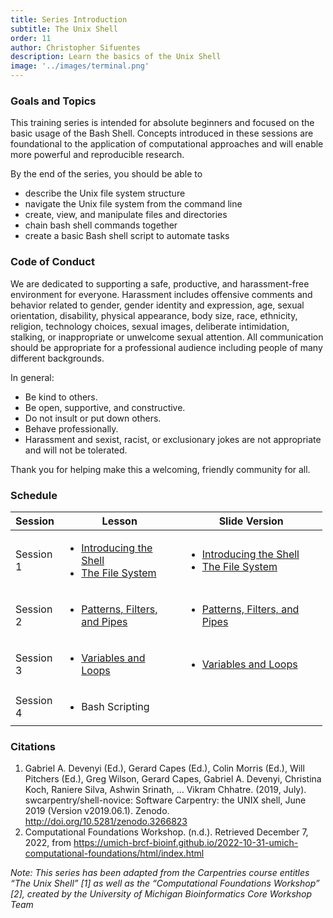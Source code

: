 ```yaml
---
title: Series Introduction
subtitle: The Unix Shell
order: 11
author: Christopher Sifuentes
description: Learn the basics of the Unix Shell
image: '../images/terminal.png'
---
```


### Goals and Topics

This training series is intended for absolute beginners and focused on the basic usage of the Bash Shell. Concepts introduced in these sessions are foundational to the application of computational approaches and will enable more powerful and reproducible research.

By the end of the series, you should be able to

- describe the Unix file system structure
- navigate the Unix file system from the command line
- create, view, and manipulate files and directories
- chain bash shell commands together
- create a basic Bash shell script to automate tasks

### Code of Conduct

We are dedicated to supporting a safe, productive, and harassment-free environment for everyone. Harassment includes offensive comments and behavior related to gender, gender identity and expression, age, sexual orientation, disability, physical appearance, body size, race, ethnicity, religion, technology choices, sexual images, deliberate intimidation, stalking, or inappropriate or unwelcome sexual attention. All communication should be appropriate for a professional audience including people of many different backgrounds.

In general: 

- Be kind to others.
- Be open, supportive, and constructive.
- Do not insult or put down others.
- Behave professionally.
- Harassment and sexist, racist, or exclusionary jokes are not appropriate and will not be tolerated.

Thank you for helping make this a welcoming, friendly community for all.

### Schedule

+-------------+--------------------------------------------------------------------+----------------------------------------------------------------------------------+
| Session     | Lesson                                                             | Slide Version                                                                    |
+=============+====================================================================+==================================================================================+
| Session 1   | - [Introducing the Shell](./introducing-the-shell.qmd)             | - [Introducing the Shell](./slides/introducing-the-shell-slides.qmd)             |
|             | - [The File System](./the-file-system.qmd)                         | - [The File System](./slides/the-file-system-slides.qmd)                         |
+-------------+--------------------------------------------------------------------+----------------------------------------------------------------------------------+
| Session 2   | - [Patterns, Filters, and Pipes](./patterns-filters-and-pipes.qmd) | - [Patterns, Filters, and Pipes](./slides/patterns-filters-and-pipes-slides.qmd) |
+-------------+--------------------------------------------------------------------+----------------------------------------------------------------------------------+
| Session 3   | - [Variables and Loops](./variables-and-loops.qmd)                 | - [Variables and Loops](./slides/variables-and-loop-slides.qmd)                  |
+-------------+--------------------------------------------------------------------+----------------------------------------------------------------------------------+
| Session 4   | - Bash Scripting                                                   |                                                                                  |
+-------------+--------------------------------------------------------------------+----------------------------------------------------------------------------------+

### Citations

1. Gabriel A. Devenyi (Ed.), Gerard Capes (Ed.), Colin Morris (Ed.), Will Pitchers (Ed.), Greg Wilson, Gerard Capes, Gabriel A. Devenyi, Christina Koch, Raniere Silva, Ashwin Srinath, … Vikram Chhatre. (2019, July). swcarpentry/shell-novice: Software Carpentry: the UNIX shell, June 2019 (Version v2019.06.1). Zenodo. <http://doi.org/10.5281/zenodo.3266823>
2. Computational Foundations Workshop. (n.d.). Retrieved December 7, 2022, from <https://umich-brcf-bioinf.github.io/2022-10-31-umich-computational-foundations/html/index.html>


_Note: This series has been adapted from the Carpentries course entitles "The Unix Shell" [1] as well as the "Computational Foundations Workshop" [2], created by the University of Michigan Bioinformatics Core Workshop Team_